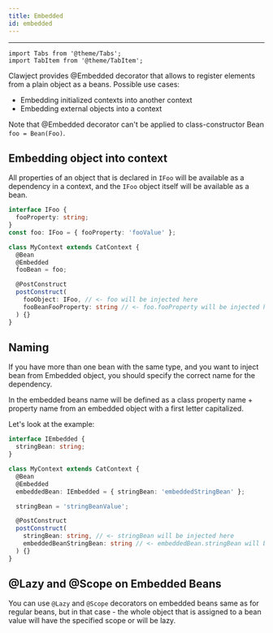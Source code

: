 ```yaml
---
title: Embedded
id: embedded
---
```


<hr/>

```mdx-code-block
import Tabs from '@theme/Tabs';
import TabItem from '@theme/TabItem';
```

Clawject provides @Embedded decorator that allows to register elements from a plain object as a beans.
Possible use cases:
  - Embedding initialized contexts into another context
  - Embedding external objects into a context

Note that @Embedded decorator can't be applied to class-constructor Bean `foo = Bean(Foo)`.

## Embedding object into context

All properties of an object that is declared in `IFoo` will be available as a dependency in a context,
and the `IFoo` object itself will be available as a bean.

```ts
interface IFoo {
  fooProperty: string;
}
const foo: IFoo = { fooProperty: 'fooValue' };

class MyContext extends CatContext {
  @Bean
  @Embedded
  fooBean = foo;

  @PostConstruct
  postConstruct(
    fooObject: IFoo, // <- foo will be injected here
    fooBeanFooProperty: string // <- foo.fooProperty will be injected here
  ) {}
}
```

## Naming

If you have more than one bean with the same type, and you want to inject bean from Embedded object,
you should specify the correct name for the dependency.

In the embedded beans name will be defined as a class property name + property
name from an embedded object with a first letter capitalized.

Let's look at the example:

```ts
interface IEmbedded {
  stringBean: string;
}

class MyContext extends CatContext {
  @Bean
  @Embedded
  embeddedBean: IEmbedded = { stringBean: 'embeddedStringBean' };

  stringBean = 'stringBeanValue';

  @PostConstruct
  postConstruct(
    stringBean: string, // <- stringBean will be injected here
    embeddedBeanStringBean: string // <- embeddedBean.stringBean will be injected here
  ) {}
}
```

## @Lazy and @Scope on Embedded Beans

You can use `@Lazy` and `@Scope` decorators on embedded beans same as for regular beans,
but in that case -
the whole object that is assigned to a bean value will have the specified scope or will be lazy.
